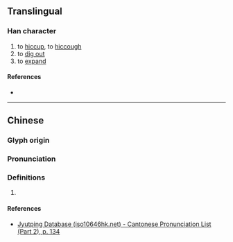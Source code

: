 {{character info}}
==Translingual==

===Han character===
{{Han char|rn=76|rad=欠|as=06|sn=10|four=|canj=TUNO|ids=⿰屰欠}}

# to [[hiccup]], to [[hiccough]]
# to [[dig out]]
# to [[expand]]

====References====
* {{Han ref|kx=0567.220|dkj=16064|dj=0955.400|hdz=32139.060|uh=6B2E|ud=27438}}

----

==Chinese==
{{zh-forms}}

===Glyph origin===
{{Han etym}}

===Pronunciation===
{{zh-pron
|m=jué
|c=kyut3
|mc=y
|oc=y
|ma=
|cat=v
}}
===Definitions===
{{zh-hanzi}}

# {{rfdef|zh}}
====References====
* [http://www.iso10646hk.net/jp/document/download.jsp Jyutping Database (iso10646hk.net) - Cantonese Pronunciation List (Part 2), p. 134]